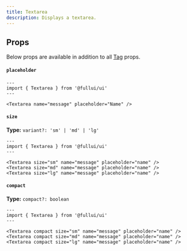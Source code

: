 ```yaml
---
title: Textarea
description: Displays a textarea.
---
```


## Props
Below props are available in addition to all [Tag](/utility/tag) props.

#### `placeholder`
```astro live
---
import { Textarea } from '@fullui/ui'
---

<Textarea name="message" placeholder="Name" />
```

#### `size`
**Type:** `variant?: 'sm' | 'md' | 'lg'`
```astro live
---
import { Textarea } from '@fullui/ui'
---

<Textarea size="sm" name="message" placeholder="name" />
<Textarea size="md" name="message" placeholder="name" />
<Textarea size="lg" name="message" placeholder="name" />
```

#### `compact`
**Type:** `compact?: boolean`
```astro live
---
import { Textarea } from '@fullui/ui'
---

<Textarea compact size="sm" name="message" placeholder="name" />
<Textarea compact size="md" name="message" placeholder="name" />
<Textarea compact size="lg" name="message" placeholder="name" />
```